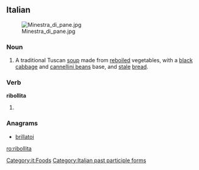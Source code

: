 ==Italian==
{{wikipedia|lang=it}}
[[Image:Minestra_di_pane.jpg|thumb|right]]

===Noun===
{{it-noun|ribollit|f|a|e}}

# A traditional Tuscan [[soup]] made from [[reboiled]] vegetables, with a [[black]] [[cabbage]] and [[cannellini bean]]s base, and [[stale]] [[bread]].

===Verb===
'''ribollita'''

# {{feminine of|ribollito}}

===Anagrams===
* [[brillatoi#Italian|brillatoi]]

[[Category:it:Foods]]
[[Category:Italian past participle forms]]

[[ro:ribollita]]